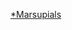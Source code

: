 {{Catnav|頁面分類|自然科学|自然|生命|生物分類樹|真核生物|动物|脊索動物門|脊椎動物亞門|哺乳類|有袋類}}
{{WPSS-cat}}
{{Stub Category|article=[[有袋類|有袋類]]|newstub=Marsupial-stub|category=有袋類}}
{{Hiddencat}}

[[Category:哺乳類小作品|*Marsupials]]